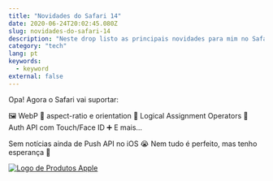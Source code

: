 ```yaml
---
title: "Novidades do Safari 14"
date: 2020-06-24T20:02:45.080Z
slug: novidades-do-safari-14
description: "Neste drop listo as principais novidades para mim no Safari 14."
category: "tech"
lang: pt
keywords:
  - keyword
external: false
---
```



<Drop>

Opa! Agora o Safari vai suportar:

🖼 WebP
🤳 aspect-ratio e orientation
🔢 Logical Assignment Operators
🔐 Auth API com Touch/Face ID
➕ E mais...

Sem notícias ainda de Push API no iOS 😭 Nem tudo é perfeito, mas tenho esperança 🤞

[![Logo de Produtos Apple](https://pbs.twimg.com/card_img/1277693809137049600/wFhnLxmD?format=jpg&name=small)](https://developer.apple.com/videos/play/wwdc2020/10663)

</Drop>
